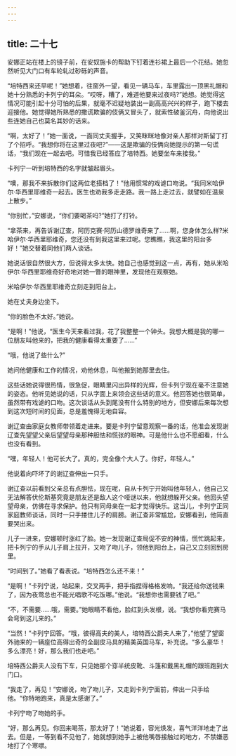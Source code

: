```yaml
---
---
---
```

title: 二十七
---




安娜正站在楼上的镜子前，在安奴施卡的帮助下钉着连衫裙上最后一个花结。她忽然听见大门口有车轮轧过砂砾的声音。

“培特西来还早呢！”她想着，往窗外一望，看见一辆马车，车里露出一顶黑礼帽和她十分熟悉的卡列宁的耳朵。“哎呀，糟了，难道他要来过夜吗?”她想。她觉得这情况可能引起十分可怕的后果，就毫不迟疑地装出一副高高兴兴的样子，跑下楼去迎接他。她觉得她所熟悉的撒谎欺骗的伎俩又冒头了，就索性破釜沉舟，向他说出些连她自己也莫名其妙的话来。

“啊，太好了！”她一面说，一面同丈夫握手，又笑眯眯地像对亲人那样对斯留丁打了个招呼。“我想你将在这里过夜吧?”——这是欺骗的伎俩向她提示的第一句谎话，“我们现在一起去吧。可惜我已经答应了培特西。她要坐车来接我。”

卡列宁一听到培特西的名字就皱起眉头。

“噢，那我不来拆散你们这两位老搭档了！”他用惯常的戏谑口吻说。“我同米哈伊尔·华西里耶维奇一起去。医生也劝我多走走路。我一路上走过去，就譬如在温泉上散步。”

“你别忙，”安娜说，“你们要喝茶吗?”她打了打铃。

“拿茶来，再告诉谢辽查，阿历克赛·阿历山德罗维奇来了……啊，您身体怎么样?米哈伊尔·华西里耶维奇，您还没有到我这里来过呢。您瞧瞧，我这里的阳台多好！”她交替着同他们两人谈话。

她说话很自然很大方，但说得太多太快。她自己也感觉到这一点，再有，她从米哈伊尔·华西里耶维奇好奇地对她一瞥的眼神里，发现他在观察她。

米哈伊尔·华西里耶维奇立刻走到阳台上。

她在丈夫身边坐下。

“你的脸色不太好。”她说。

“是啊！”他说，“医生今天来看过我，花了我整整一个钟头。我想大概是我的哪一位朋友叫他来的，把我的健康看得太重要了……”

“哦，他说了些什么?”

她问他健康和工作的情况，劝他休息，叫他搬到她那里去住。

这些话她说得很热情，很急促，眼睛里闪出异样的光辉，但卡列宁现在毫不注意她的姿态。他听见她说的话，只从字面上来领会这些话的意义。他回答她也很简单，虽然带有戏谑的口吻。这次谈话从头到尾没有什么特别的地方，但安娜后来每次想到这次短时间的见面，总是羞愧得无地自容。

谢辽查由家庭女教师带领着走进来。要是卡列宁留意观察一番的话，他准会发现谢辽查先望望父亲后望望母亲那种胆怯和慌张的眼神。可是他什么也不愿细看，什么也没有看到。

“嘿，年轻人！他可长大了。真的，完全像个大人了。你好，年轻人。”

他说着向吓坏了的谢辽查伸出一只手。

谢辽查以前看到父亲总有点胆怯，现在呢，自从卡列宁开始叫他年轻人，他自己又无法解答伏伦斯基究竟是朋友还是敌人这个哑谜以来，他就想躲开父亲。他回头望望母亲，仿佛在寻求保护。他只有同母亲在一起才觉得快乐。这当儿，卡列宁正同家庭教师谈话，同时一只手搂住儿子的肩膀。谢辽查非常尴尬，安娜看到，他简直要哭出来。

儿子一进来，安娜顿时涨红了脸。她一发现谢辽查局促不安的神情，慌忙跳起来，把卡列宁的手从儿子肩上拉开，又吻了吻儿子，领他到阳台上，自己又立刻回到房里。

“时间到了。”她看了看表说。“培特西怎么还不来！”

“是啊！”卡列宁说，站起来，交叉两手，把手指捏得格格发响。“我还给你送钱来了，因为夜莺总也不能光唱歌不吃饭哪。”他说。“我想你也需要钱了吧。”

“不，不需要……哦，需要。”她眼睛不看他，脸红到头发根，说。“我想你看完赛马会弯到这儿来的。”

“当然！”卡列宁回答。“哦，彼得高夫的美人，培特西公爵夫人来了，”他望了望窗外驰来的一辆座位高得出奇的全副皮马具的精美英国马车，补充说。“多么豪华！多么漂亮！好，那么我们也走吧。”

培特西公爵夫人没有下车，只见她那个穿半统皮靴、斗篷和戴黑礼帽的跟班跑到大门口。

“我走了，再见！”安娜说，吻了吻儿子，又走到卡列宁面前，伸出一只手给他。“你特地跑来，真是太感谢了。”

卡列宁吻了吻她的手。

“好，那么再见。你回来喝茶，那太好了！”她说着，容光焕发，喜气洋洋地走了出去。但是，一等到看不见他了，她就想到她手上被他嘴唇接触过的地方，不禁嫌恶地打了个寒噤。